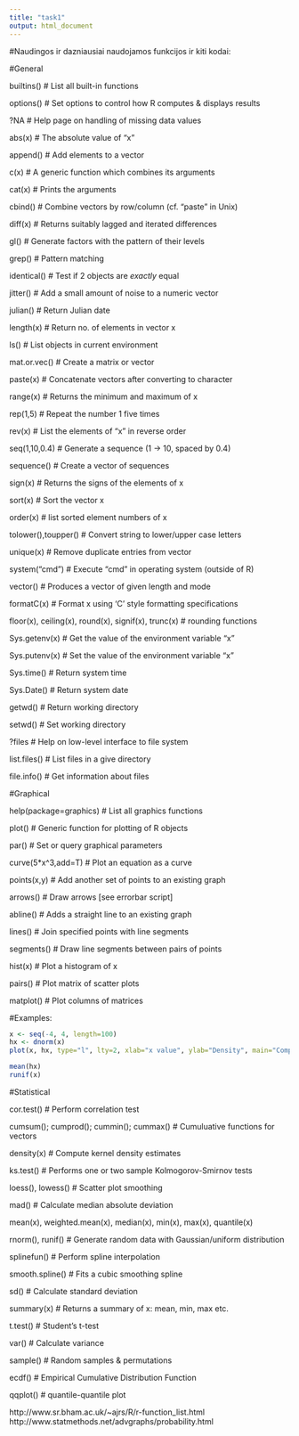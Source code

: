 ```yaml
---
title: "task1"
output: html_document
---
```

#Naudingos ir dazniausiai naudojamos funkcijos ir kiti kodai:

#General

builtins() # List all built-in functions

options()  # Set options to control how R computes & displays results



?NA        # Help page on handling of missing data values

abs(x)     # The absolute value of "x"

append()   # Add elements to a vector

c(x)       # A generic function which combines its arguments 

cat(x)     # Prints the arguments

cbind()    # Combine vectors by row/column (cf. "paste" in Unix)

diff(x)    # Returns suitably lagged and iterated differences

gl()       # Generate factors with the pattern of their levels

grep()     # Pattern matching

identical()  # Test if 2 objects are *exactly* equal

jitter()     # Add a small amount of noise to a numeric vector

julian()     # Return Julian date

length(x)    # Return no. of elements in vector x

ls()         # List objects in current environment

mat.or.vec() # Create a matrix or vector

paste(x)     # Concatenate vectors after converting to character

range(x)     # Returns the minimum and maximum of x

rep(1,5)     # Repeat the number 1 five times

rev(x)       # List the elements of "x" in reverse order

seq(1,10,0.4)  # Generate a sequence (1 -> 10, spaced by 0.4)

sequence()     # Create a vector of sequences

sign(x)        # Returns the signs of the elements of x

sort(x)        # Sort the vector x

order(x)       # list sorted element numbers of x

tolower(),toupper()  # Convert string to lower/upper case letters

unique(x)      # Remove duplicate entries from vector

system("cmd")  # Execute "cmd" in operating system (outside of R)

vector()       # Produces a vector of given length and mode


formatC(x)     # Format x using 'C' style formatting specifications

floor(x), ceiling(x), round(x), signif(x), trunc(x)   # rounding functions

Sys.getenv(x)  # Get the value of the environment variable "x"

Sys.putenv(x)  # Set the value of the environment variable "x"

Sys.time()     # Return system time

Sys.Date()     # Return system date

getwd()        # Return working directory

setwd()        # Set working directory

?files         # Help on low-level interface to file system

list.files()   # List files in a give directory

file.info()    # Get information about files





#Graphical


help(package=graphics) # List all graphics functions

plot()                # Generic function for plotting of R objects

par()                 # Set or query graphical parameters

curve(5*x^3,add=T)    # Plot an equation as a curve

points(x,y)           # Add another set of points to an existing graph

arrows()              # Draw arrows [see errorbar script]

abline()              # Adds a straight line to an existing graph

lines()               # Join specified points with line segments

segments()            # Draw line segments between pairs of points

hist(x)               # Plot a histogram of x

pairs()               # Plot matrix of scatter plots

matplot()             # Plot columns of matrices



#Examples:

```r
x <- seq(-4, 4, length=100)
hx <- dnorm(x)
plot(x, hx, type="l", lty=2, xlab="x value", ylab="Density", main="Comparison of t Distributions")

mean(hx)
runif(x)
```



#Statistical


cor.test()            # Perform correlation test

cumsum(); cumprod(); cummin(); cummax()   # Cumuluative functions for vectors

density(x)            # Compute kernel density estimates

ks.test()             # Performs one or two sample Kolmogorov-Smirnov tests

loess(), lowess()     # Scatter plot smoothing

mad()                 # Calculate median absolute deviation

mean(x), weighted.mean(x), median(x), min(x), max(x), quantile(x)

rnorm(), runif()  # Generate random data with Gaussian/uniform distribution

splinefun()           # Perform spline interpolation

smooth.spline()       # Fits a cubic smoothing spline

sd()                  # Calculate standard deviation

summary(x)            # Returns a summary of x: mean, min, max etc.

t.test()              # Student's t-test

var()                 # Calculate variance

sample()              # Random samples & permutations

ecdf()                # Empirical Cumulative Distribution Function

qqplot()              # quantile-quantile plot





http://www.sr.bham.ac.uk/~ajrs/R/r-function_list.html
http://www.statmethods.net/advgraphs/probability.html